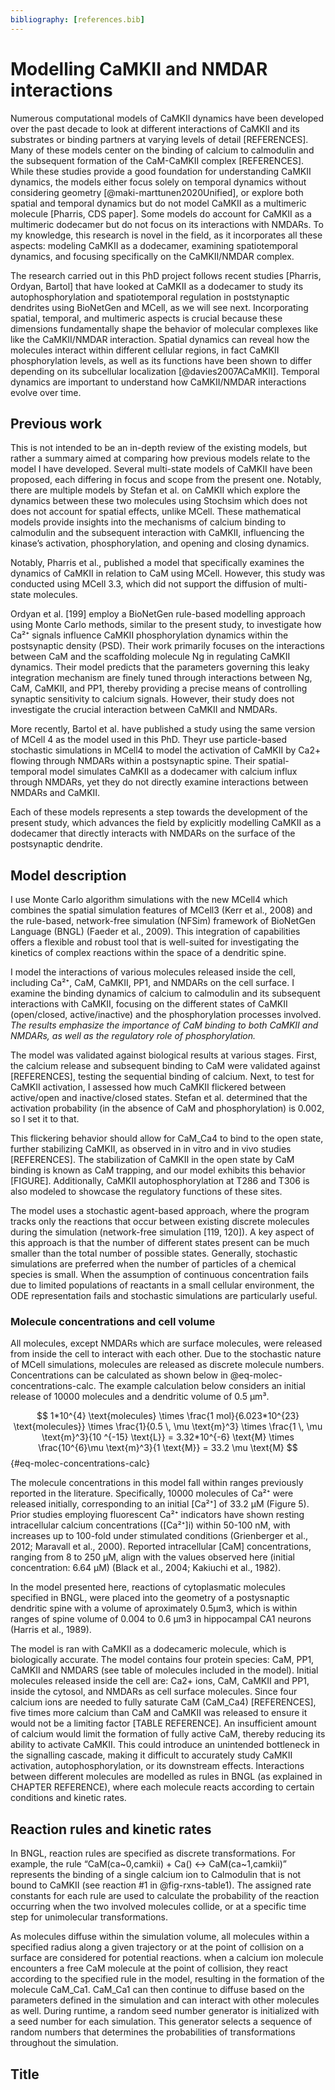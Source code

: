 ```yaml
---
bibliography: [references.bib]
---
```


# Modelling CaMKII and NMDAR interactions 

Numerous computational models of CaMKII dynamics have been developed over the past decade to look at different interactions of CaMKII and its substrates or binding partners at varying levels of detail [REFERENCES]. Many of these models center on the binding of calcium to calmodulin and the subsequent formation of the CaM-CaMKII complex [REFERENCES]. While these studies provide a good foundation for understanding CaMKII dynamics, the models either focus solely on temporal dynamics without considering geometry [@maki-marttunen2020Unified], or explore both spatial and temporal dynamics but do not model CaMKII as a multimeric molecule [Pharris, CDS paper]. Some models do account for CaMKII as a multimeric dodecamer but do not focus on its interactions with NMDARs. To my knowledge, this research is novel in the field, as it incorporates all these aspects: modeling CaMKII as a dodecamer, examining spatiotemporal dynamics, and focusing specifically on the CaMKII/NMDAR complex.

The research carried out in this PhD project follows recent studies [Pharris, Ordyan, Bartol] that have looked at CaMKII as a dodecamer to study its autophosphorylation and spatiotemporal regulation in poststynaptic dendrites using BioNetGen and MCell, as we will see next. Incorporating spatial, temporal, and multimeric aspects is crucial because these  dimensions fundamentally shape the behavior of molecular complexes like like the CaMKII/NMDAR interaction. Spatial dynamics can reveal how the molecules interact within different cellular regions, in fact CaMKII phosphorylation levels, as well as its functions have been shown to differ depending on its subcellular localization [@davies2007ACaMKII]. Temporal dynamics are important to understand how CaMKII/NMDAR interactions evolve over time.

## Previous work 

This is not intended to be an in-depth review of the existing models, but rather a summary aimed at comparing how previous models relate to the model I have developed. Several multi-state models of CaMKII have been proposed, each differing in focus and scope from the present one. Notably, there are multiple models by Stefan et al. on CaMKII  which explore the dynamics between these two molecules using Stochsim which does not does not account for spatial effects, unlike MCell. These mathematical models provide insights into the mechanisms of calcium binding to calmodulin and the subsequent interaction with CaMKII, influencing the kinase’s activation, phosphorylation, and opening and closing dynamics. 

Notably, Pharris et al., published a model that specifically examines the dynamics of CaMKII in relation to CaM using MCell. However, this study was conducted using MCell 3.3, which did not support the diffusion of multi-state molecules. 

Ordyan et al. [199] employ a BioNetGen rule-based modelling approach using Monte Carlo methods, similar to the present study, to investigate how Ca²⁺ signals influence CaMKII phosphorylation dynamics within the postsynaptic density (PSD). Their work primarily focuses on the interactions between CaM and the scaffolding molecule Ng in regulating CaMKII dynamics. Their model predicts that the parameters governing this leaky integration mechanism are finely tuned through interactions between Ng, CaM, CaMKII, and PP1, thereby providing a precise means of controlling synaptic sensitivity to calcium signals. However, their study does not investigate the crucial interaction between CaMKII and NMDARs.  

More recently, Bartol et al. have published a study using the same version of MCell 4 as the model used in this PhD. Theyr use particle-based stochastic simulations in MCell4 to model the activation of CaMKII by Ca2+ flowing through NMDARs within a postsynaptic spine. Their spatial-temporal model simulates CaMKII as a dodecamer with calcium influx through NMDARs, yet they do not directly examine interactions between NMDARs and CaMKII.

Each of these models represents a step towards the development of the present study, which advances the field by explicitly modelling CaMKII as a dodecamer that directly interacts with NMDARs on the surface of the postsynaptic dendrite.


## Model description

I use Monte Carlo algorithm simulations with the new MCell4 which combines the spatial simulation features of MCell3 (Kerr et al., 2008) and the rule-based, network-free simulation (NFSim) framework of BioNetGen Language (BNGL) (Faeder et al., 2009). This integration of capabilities offers a flexible and robust tool that is well-suited for investigating the kinetics of complex reactions within the space of a dendritic spine. 

I model the interactions of various molecules released inside the cell, including Ca²⁺, CaM, CaMKII, PP1, and NMDARs on the cell surface. I examine the binding dynamics of calcium to calmodulin and its subsequent interactions with CaMKII, focusing on the different states of CaMKII (open/closed, active/inactive) and the phosphorylation processes involved. _The results emphasize the importance of CaM binding to both CaMKII and NMDARs, as well as the regulatory role of phosphorylation._ 

The model was validated against biological results at various stages. First, the calcium release and subsequent binding to CaM were validated against [REFERENCES], testing the sequential binding of calcium. Next, to test for CaMKII activation, I assessed how much CaMKII flickered between active/open and inactive/closed states. Stefan et al. determined that the activation probability (in the absence of CaM and phosphorylation) is 0.002, so I set it to that. 

This flickering behavior should allow for CaM_Ca4 to bind to the open state, further stabilizing CaMKII, as observed in in vitro and in vivo studies [REFERENCES]. The stabilization of CaMKII in the open state by CaM binding is known as CaM trapping, and our model exhibits this behavior [FIGURE]. Additionally, CaMKII autophosphorylation at T286 and T306 is also modeled to showcase the regulatory functions of these sites.

The model uses a stochastic agent-based approach, where the program tracks only the reactions that occur between existing discrete molecules during the simulation (network-free simulation [119, 120]). A key aspect of this approach is that the number of different states present can be much smaller than the total number of possible states. Generally, stochastic simulations are preferred when the number of particles of a chemical species is small. When the assumption of continuous concentration fails due to limited populations of reactants in a small cellular environment, the ODE representation fails and stochastic simulations are particularly useful.

### Molecule concentrations and cell volume
All molecules, except NMDARs which are surface molecules, were released from inside the cell to interact with each other. Due to the stochastic nature of MCell simulations, molecules are released as discrete molecule numbers. Concentrations can be calculated as shown below in @eq-molec-concentrations-calc.  The example calculation below considers an initial release of 10000 molecules and a dendritic volume of 0.5 µm³.  

$$
1*10^{4} \text{molecules} \times 
\frac{1 mol}{6.023*10^{23} \text{molecules}} \times 
\frac{1}{0.5 \, \mu \text{m}^3} \times 
\frac{1  \, \mu \text{m}^3}{10 ^{-15} \text{L}} =
3.32*10^{-6} \text{M} \times 
\frac{10^{6}\mu \text{m}^3}{1 \text{M}} =
33.2 \mu \text{M}
$${#eq-molec-concentrations-calc}

The molecule concentrations in this model fall within ranges previously reported in the literature. Specifically, 10000 molecules of Ca²⁺ were released initially, corresponding to an initial [Ca²⁺] of 33.2 µM (Figure 5). Prior studies employing fluorescent Ca²⁺ indicators have shown resting intracellular calcium concentrations ([Ca²⁺]i) within 50-100 nM, with increases up to 100-fold under stimulated conditions (Grienberger et al., 2012; Maravall et al., 2000). Reported intracellular [CaM] concentrations, ranging from 8 to 250 µM, align with the values observed here (initial concentration: 6.64 µM) (Black et al., 2004; Kakiuchi et al., 1982). 

In the model presented here, reactions of cytoplasmatic molecules specified in BNGL, were placed into the geometry of a postysnaptic dendritic spine with a volume of aproximately 0.5μm3, which is within ranges of spine volume of 0.004 to 0.6 μm3 in hippocampal CA1 neurons (Harris et al., 1989). 

The model is ran with CaMKII as a dodecameric molecule, which is biologically accurate. The model contains four protein species: CaM, PP1, CaMKII and NMDARS (see table of molecules included in the model). Initial molecules released inside the cell are: Ca2+ ions, CaM, CaMKII and PP1, inside the cytosol, and NMDARs as cell surface molecules. Since four calcium ions are needed to fully saturate CaM (CaM_Ca4) [REFERENCES], five times more calcium than CaM and CaMKII was released to ensure it would not be a limiting factor [TABLE REFERENCE]. An insufficient amount of calcium would limit the formation of fully active CaM, thereby reducing its ability to activate CaMKII. This could introduce an unintended bottleneck in the signalling cascade, making it difficult to accurately study CaMKII activation, autophosphorylation, or its downstream effects. Interactions between different molecules are modelled as rules in BNGL (as explained in CHAPTER REFERENCE), where each molecule reacts according to certain conditions and kinetic rates. 

## Reaction rules and kinetic rates
In BNGL, reaction rules are specified as discrete transformations. For example, the rule “CaM(ca~0,camkii) + Ca() <-> CaM(ca~1,camkii)” represents the binding of a single calcium ion to Calmodulin that is not bound to CaMKII (see reaction #1 in @fig-rxns-table1). The assigned rate constants for each rule are used to calculate the probability of the reaction occurring when the two involved molecules collide, or at a specific time step for unimolecular transformations. 

As molecules diffuse within the simulation volume, all molecules within a specified radius along a given trajectory or at the point of collision on a surface are considered for potential reactions. when a calcium ion molecule encounters a free CaM molecule at the point of collision, they react according to the specified rule in the model, resulting in the formation of the molecule CaM_Ca1. CaM_Ca1  can then continue to diffuse based on the parameters defined in the simulation and can interact with other molecules as well. During runtime, a random seed number generator is initialized with a seed number for each simulation. This generator selects a sequence of random numbers that determines the probabilities of transformations throughout the simulation.


\newpage
<!-- Make the table landscape -->
\KOMAoptions{usegeometry, paper=landscape, pagesize}
\recalctypearea
\newgeometry{right=20mm,left=20mm,top=30mm,bottom=30mm}


\begin{table}[h]
    \centering
    \renewcommand{\arraystretch}{1.3}
    \begin{tabular}{|l|c|c|l|}
        \hline
        \textbf{Reaction} & \textbf{Kon} & \textbf{Koff} & \textbf{References} \\
        \hline
        \multicolumn{4}{|l|}{\textbf{Calcium binding to calmodulin}} \\
        \hline
        \#1 Ca + CaM $\leftrightarrow$ CaM\_Ca1 & $2.57 \times 10^8$ & $2.04 \times 10^3$ & Linkevicius et al., 2024 \\
        CaM(cav$\sim$0,camkii) + Ca() $\leftrightarrow$ CaM(cav$\sim$1,camkii) \textbf{kon\_CaCaM, koff\_1Ca} & & & \\
        \hline
        \#2 CaM\_Ca1 $\leftrightarrow$ CaM\_Ca2 & $2.29 \times 10^7$ & $3.90 \times 10^1$ & Linkevicius et al., 2024 \\
        CaM(cav$\sim$1,camkii) + Ca() $\leftrightarrow$ CaM(cav$\sim$2,camkii) \textbf{kon\_CaCaM, koff\_2Ca} & & & \\
        \hline
        \#3 Ca + CaM\_Ca2 $\leftrightarrow$ CaM\_Ca3 & $2.14 \times 10^7$ & $7.42 \times 10^2$ & Linkevicius et al., 2024 \\
        CaM(cav$\sim$2,camkii) + Ca() $\leftrightarrow$ CaM(cav$\sim$3,camkii) \textbf{kon\_CaCaM, koff\_3Ca} & & & \\
        \hline
        \#4 Ca + CaM\_Ca3 $\leftrightarrow$ CaM\_Ca4 & $1.10 \times 10^8$ & $9.80 \times 10^2$ & Linkevicius et al., 2024 \\
        CaM(cav$\sim$3,camkii) + Ca() $\leftrightarrow$ CaM(cav$\sim$4,camkii) \textbf{kon\_CaCaM, koff\_4Ca} & & & \\
        \hline
        \multicolumn{4}{|l|}{\textbf{CaMKII open/closed flickering}} \\
        \hline
        \#5 CaMKII\_closed $\leftrightarrow$ CaMKII\_open & $2.00 \times 10^4$ & $1.00 \times 10^7$ & Stefan et al., 2012; Pharris et al., 2020 \\
        CaMKII(cam,T286$\sim$0,nmdar,open$\sim$0) $\leftrightarrow$ CaMKII(cam,T286$\sim$0,nmdar,open$\sim$1) \textbf{kon\_camkii\_act, koff\_camkii\_inact} & & & \\
        \hline
        \multicolumn{4}{|l|}{\textbf{CaM\_Ca4 binding/unbinding to CaMKII}} \\
        \hline
        \#6 CaM\_Ca4 + CaMKII $\rightarrow$ CaM\_Ca4\_CaMKII/286\_0 & $1.50 \times 10^8$ & $0.46$ & Meyer et al., 1992 \\
        CaM(cav$\sim$4,camkii) + CaMKII(cam,T286$\sim$0,T306$\sim$0,open$\sim$1) $\rightarrow$ \\
        CaM(cav$\sim$4,camkii!1).CaMKII(cam!1,T286$\sim$0,T306$\sim$0,open$\sim$1) & & & \\
        \hline
        \#7 CaM\_Ca4 + CaMKII $\rightarrow$ CaM\_Ca4\_CaMKII/286\_P & $5.00 \times 10^7$ & $1.00 \times 10^3$ & Meyer et al., 1992 \\
        CaM(cav$\sim$4,camkii) + CaMKII(cam,T286$\sim$P,T306$\sim$0,open$\sim$1) $\rightarrow$ \\
        CaM(cav$\sim$4,camkii!1).CaMKII(cam!1,T286$\sim$P,T306$\sim$0,open$\sim$1) & & & \\
        \hline
        \multicolumn{4}{|l|}{\textbf{CaMKII T286 phosphorylation}} \\
        \hline
        \#8 CaMKII\_open\_T286$\sim$0 $\rightarrow$ CaMKII\_open\_T286$\sim$P & $0.96$ & n/a &  \\
        CaMKII(11,T286$\sim$0,open$\sim$1).CaMKII(r!1,open$\sim$1) $\rightarrow$ \\
        CaMKII(11,T286$\sim$P,open$\sim$1).CaMKII(r!1,open$\sim$1) \textbf{k\_pCaM4} & & & \\
        \hline
    \end{tabular}
    \caption{Reaction table including BioNetGen reactions, rate constants, and references.}
\end{table}

\newpage

\KOMAoptions{usegeometry, paper=portrait,pagesize}
\recalctypearea
\newgeometry{top=20mm,bottom=20mm,left=30mm,right=30mm}

## Title
